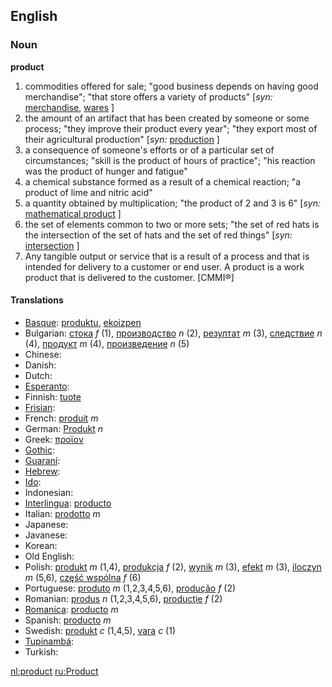 ==English==

=== Noun ===

'''product'''
# commodities offered for sale; "good business depends on having good merchandise"; "that store offers a variety of products" [''syn:'' [[merchandise]], [[wares]] ]
# the amount of an artifact that has been created by someone or some process; "they improve their product every year"; "they export most of their agricultural production" [''syn:'' [[production]] ]
# a consequence of someone's efforts or of a particular set of circumstances; "skill is the product of hours of practice"; "his reaction was the product of hunger and fatigue"
# a chemical substance formed as a result of a chemical reaction; "a product of lime and nitric acid"
# a quantity obtained by multiplication; "the product of 2 and 3 is 6" [''syn:'' [[mathematical product]] ]
# the set of elements common to two or more sets; "the set of red hats is the intersection of the set of hats and the set of red things" [''syn:'' [[intersection]] ]
# Any tangible output or service that is a result of a process and that is intended for delivery to a customer or end user. A product is a work product that is delivered to the customer. [CMMI®]

==== Translations ====

*[[Basque]]: [[produktu]], [[ekoizpen]]
*Bulgarian: [[стока]] ''f'' (1), [[производство]] ''n'' (2), [[резултат]] ''m'' (3), [[следствие]] ''n'' (4), [[продукт]] ''m'' (4), [[произведение]] ''n'' (5)
*Chinese:
*Danish:
*Dutch:
*[[Esperanto]]:
*Finnish: [[tuote]]
*[[Frisian]]:
*French: [[produit]] ''m''
*German: [[Produkt]] ''n''
*Greek: [[προϊον]]
*[[Gothic]]:
*[[Guaraní]]:
*[[Hebrew]]:
*[[Ido]]:
*Indonesian: 
*[[Interlingua]]: [[producto]]
*Italian: [[prodotto]] ''m''
*Japanese:
*Javanese:
*Korean:
*Old English:
*Polish: [[produkt]] ''m'' (1,4), [[produkcja]] ''f'' (2), [[wynik]] ''m'' (3), [[efekt]] ''m'' (3), [[iloczyn]] ''m'' (5,6), [[część wspólna]] ''f'' (6)
*Portuguese: [[produto]] ''m'' (1,2,3,4,5,6), [[produção]] ''f'' (2)
*Romanian: [[produs]] ''n'' (1,2,3,4,5,6), [[producţie]] ''f'' (2)
*[[Romanica]]: [[producto]] ''m''
*Spanish: [[producto]] ''m''
*Swedish: [[produkt]] ''c'' (1,4,5), [[vara]] ''c'' (1)
*[[Tupinambá]]:
*Turkish:

[[nl:product]]
[[ru:Product]]